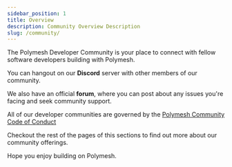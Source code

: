 ```yaml
---
sidebar_position: 1
title: Overview
description: Community Overview Description
slug: /community/
---
```



The Polymesh Developer Community is your place to connect with fellow software developers building with Polymesh.

You can hangout on our <b>Discord</b> server with other members of our community.

We also have an official <b>forum</b>, where you can post about any issues you're facing and seek community support.

<ActionCardWrapper>
  <ActionCard
    href="https://discord.gg/ud2deWAnyt"
    text="Join the Discord server"
    desc="Checkout what others in our developer community are building, and chat with the fellow developers."
  ></ActionCard>
  <ActionCard
    href="https://community.polymesh.live/"
    text="Explore the Forums"
    desc="Browse solutions to existing questions, or ask your own. Learn from the knowledge base."
  ></ActionCard>
</ActionCardWrapper>

All of our developer communities are governed by the [Polymesh Community Code of Conduct](docs/community/code-of-conduct)

Checkout the rest of the pages of this sections to find out more about our community offerings.

Hope you enjoy building on Polymesh.

